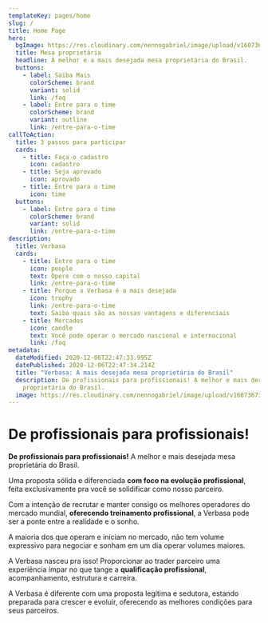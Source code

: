```yaml
---
templateKey: pages/home
slug: /
title: Home Page
hero:
  bgImage: https://res.cloudinary.com/nennogabriel/image/upload/v1607367322/Verbasa/woman-with-black-skin-coffe-phone_yvduyn.jpg
  title: Mesa proprietária
  headline: A melhor e a mais desejada mesa proprietária do Brasil.
  buttons:
    - label: Saiba Mais
      colorScheme: brand
      variant: solid
      link: /faq
    - label: Entre para o time
      colorScheme: brand
      variant: outline
      link: /entre-para-o-time
callToAction:
  title: 3 passos para participar
  cards:
    - title: Faça o cadastro
      icon: cadastro
    - title: Seja aprovado
      icon: aprovado
    - title: Entre para o time
      icon: time
  buttons:
    - label: Entre para o time
      colorScheme: brand
      variant: solid
      link: /entre-para-o-time
description:
  title: Verbasa
  cards:
    - title: Entre para o time
      icon: people
      text: Opere com o nosso capital
      link: /entre-para-o-time
    - title: Porque a Verbasa é a mais desejada
      icon: trophy
      link: /entre-para-o-time
      text: Saiba quais são as nossas vantagens e diferenciais
    - title: Mercados
      icon: candle
      text: Você pode operar o mercado nascional e internacional
      link: /faq
metadata:
  dateModified: 2020-12-06T22:47:33.995Z
  datePublished: 2020-12-06T22:47:34.214Z
  title: "Verbasa: A mais desejada mesa proprietária do Brasil"
  description: De profissionais para profissionais! A melhor e mais desejada mesa
    proprietária do Brasil.
  image: https://res.cloudinary.com/nennogabriel/image/upload/v1607367321/Verbasa/ogimage_a3knjq.jpg
---
```


# De profissionais para profissionais!

**De profissionais para profissionais!** A melhor e mais desejada mesa proprietária do Brasil.

Uma proposta sólida e diferenciada **com foco na evolução profissional**, feita exclusivamente pra você se solidificar como nosso parceiro.

Com a intenção de recrutar e manter consigo os melhores operadores do mercado mundial, **oferecendo treinamento profissional**, a Verbasa pode ser a ponte entre a realidade e o sonho.

A maioria dos que operam e iniciam no mercado, não tem volume expressivo para negociar e sonham em um dia operar volumes maiores.

A Verbasa nasceu pra isso! Proporcionar ao trader parceiro uma experiência ímpar no que tange a **qualificação profissional**, acompanhamento, estrutura e carreira.

A Verbasa é diferente com uma proposta legítima e sedutora, estando preparada para crescer e evoluir, oferecendo as melhores condições para seus parceiros.
